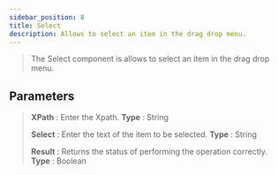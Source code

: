 ```yaml
---
sidebar_position: 8
title: Select
description: Allows to select an item in the drag drop menu.
---
```


> The Select component is allows to select an item in the drag drop menu.

## Parameters

> **XPath** :  Enter the Xpath. **Type** : String
>
> **Select** : Enter the text of the item to be selected. **Type** : String
>
> **Result** : Returns the status of performing the operation correctly. **Type** : Boolean 
